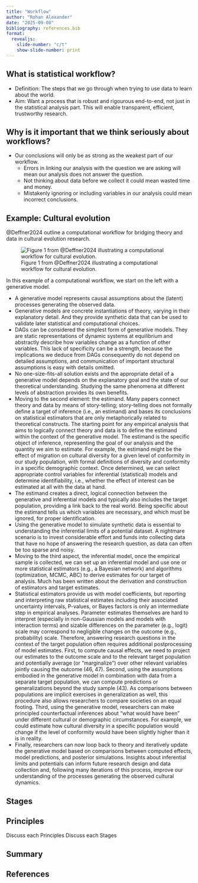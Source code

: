 ```yaml
---
title: "Workflow"
author: "Rohan Alexander"
date: "2025-09-08"
bibliography: references.bib
format:
  revealjs:
    slide-number: "c/t"
    show-slide-number: print
---
```


## What is statistical workflow?

- Definition: The steps that we go through when trying to use data to learn about the world.
- Aim: Want a process that is robust and rigourous end-to-end, not just in the statistical analysis part. This will enable transparent, efficient, trustworthy research.

## Why is it important that we think seriously about workflows?

- Our conclusions will only be as strong as the weakest part of our workflow.
    - Errors in linking our analysis with the question we are asking will mean our analysis does not answer the question.
    - Not thinking about data before we collect it could mean wasted time and money.
    - Mistakenly ignoring or including variables in our analysis could mean incorrect conclusions.

## Example: Cultural evolution

@Deffner2024 outline a computational workflow for bridging theory and data in cultural evolution research. 

![Figure 1 from @Deffner2024 illustrating a computational workflow for cultural evolution.](deffner_workflow.png)

::: {.notes}
In this example of a computational workflow, we start on the left with a generative model.

- A generative model represents causal assumptions about the (latent) processes generating the observed data.
- Generative models are concrete instantiations of theory, varying in their explanatory detail. And they provide synthetic data that can be used to validate later statistical and computational choices.
- DAGs can be considered the simplest form of generative models. They are static representations of dynamic systems at equilibrium and abstractly describe how variables change as a function of other variables. This lack of specificity can be a strength, because the implications we deduce from DAGs consequently do not depend on detailed assumptions, and communication of important structural assumptions is easy with details omitted.
- No one-size-fits-all solution exists and the appropriate detail of a generative model depends on the explanatory goal and the state of our theoretical understanding. Studying the same phenomena at different levels of abstraction provides its own benefits.
- Moving to the second element: the estimand. Many papers connect theory and data by means of story-telling; story-telling does not formally define a target of inference (i.e., an estimand) and bases its conclusions on statistical estimators that are only metaphorically related to theoretical constructs. The starting point for any empirical analysis that aims to logically connect theory and data is to define the estimand within the context of the generative model. The estimand is the specific object of inference, representing the goal of our analysis and the quantity we aim to estimate. For example, the estimand might be the effect of migration on cultural diversity for a given level of conformity in our study population, with formal definitions of diversity and conformity in a specific demographic context. Once determined, we can select appropriate control variables for inferential (statistical) models and determine identifiability, i.e., whether the effect of interest can be estimated at all with the data at hand. 
- The estimand creates a direct, logical connection between the generative and inferential models and typically also includes the target population, providing a link back to the real world. Being specific about the estimand tells us which variables are necessary, and which must be ignored, for proper identification.
- Using the generative model to simulate synthetic data is essential to understanding the inferential limits of a potential dataset. A nightmare scenario is to invest considerable effort and funds into collecting data that have no hope of answering the research question, as data can often be too sparse and noisy. 
- Moving to the third aspect, the inferential model, once the empirical sample is collected, we can set up an inferential model and use one or more statistical estimators (e.g., a Bayesian network) and algorithms (optimization, MCMC, ABC) to derive estimates for our target of analysis. Much has been written about the derivation and construction of estimators and target estimates. 
- Statistical estimators provide us with model coefficients, but reporting and interpreting raw statistical estimates including their associated uncertainty intervals, P-values, or Bayes factors is only an intermediate step in empirical analyses. Parameter estimates themselves are hard to interpret (especially in non-Gaussian models and models with interaction terms) and sizable differences on the parameter (e.g., logit) scale may correspond to negligible changes on the outcome (e.g., probability) scale. Therefore, answering research questions in the context of the target population often requires additional postprocessing of model estimates. First, to compute causal effects, we need to project our estimates to the outcome scale and to the relevant target population and potentially average (or “marginalize”) over other relevant variables jointly causing the outcome (46, 47). Second, using the assumptions embodied in the generative model in combination with data from a separate target population, we can compute predictions or generalizations beyond the study sample (43). As comparisons between populations are implicit exercises in generalization as well, this procedure also allows researchers to compare societies on an equal footing. Third, using the generative model, researchers can make principled counterfactual inferences about “what would have been” under different cultural or demographic circumstances. For example, we could estimate how cultural diversity in a specific population would change if the level of conformity would have been slightly higher than it is in reality.
- Finally, researchers can now loop back to theory and iteratively update the generative model based on comparisons between computed effects, model predictions, and posterior simulations. Insights about inferential limits and potentials can inform future research design and data collection and, following many iterations of this process, improve our understanding of the processes generating the observed cultural dynamics.
:::


## Stages


## Principles



Discuss each Principles
Discuss each Stages


## Summary


## References


